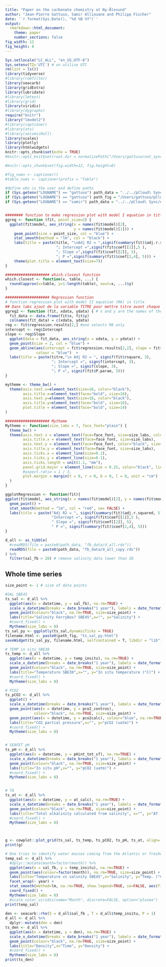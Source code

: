 ```yaml
---
title: "Paper on the carbonate chemistry at Ny-Ålesund" 
author: "Jean-Pierre Gattuso, Samir Alliouane and Philipp Fischer"
date: '`r format(Sys.Date(), "%d %B %Y")`'
output:
  rmarkdown::html_document:
    theme: paper
    number_sections: false
fig_width: 12 
fig_height: 8     
---
```


```r
Sys.setlocale("LC_ALL", "en_US.UTF-8")
Sys.setenv(TZ='UTC') # on utilise UTC
rm(list = ls())
library(tidyverse)
#library(robfilter)
library(seacarb)
library(gridExtra)
library(lubridate)
#library(lmtest)
#library(grid)
library(viridis)
#library(dygraphs)
require("knitr")
library("lmodel2")
#library(captioner)
#library(xts)
#library(seismicRoll)
library(scales)
library(plotly)
library(htmlwidgets)
knitr::opts_chunk$set(echo = TRUE)
#knitr::opts_knit$set(root.dir = normalizePath("/Users/gattuso/not_synced_git/AWIPEV-CO2-git")) 

#knitr::opts_chunk$set(fig.width=12, fig.height=8) 

#fig_nums <- captioner()
#table_nums <- captioner(prefix = "Table")

#define who is the user and define paths
if (Sys.getenv("LOGNAME") == "gattuso") path_data = "../../pCloud\ Sync/Documents/experiments/exp168_awipev-CO2/"
if (Sys.getenv("LOGNAME") == "gattuso") path_fig = "/Users/gattuso/pCloud\ Sync/Documents/publications/publications_inpreparation/gattuso_etal_awipev-CO2/figures/"
if (Sys.getenv("LOGNAME") == "samir") path_data = "../../pCloud\ Sync/exp168_awipev-CO2/"


######## function to make regression plot with model I equation in title
ggreg <- function (fit, point_size=2) {
  ggplot(fit$model, aes_string(x = names(fit$model)[2],
                               y = names(fit$model)[1])) +
    geom_point(size = point_size, col = "blue") +
    stat_smooth(method = "lm", col = "black") +
    labs(title = paste(title, "\nAdj R2 = ",signif(summary(fit)$adj.r.squared, 5),
                       "; Intercept =",signif(fit$coef[[1]],5 ),
                       "; Slope =",signif(fit$coef[[2]], 5),
                       "; P =",signif(summary(fit)$coef[2,4], 5))) +
    theme(plot.title = element_text(size=7))
}

#################### which.closest function
which.closest <- function(x, table, ...) {
  round(approx(x=table, y=1:length(table), xout=x, ...)$y)
}

#################### Regression function
# function regression plot with model II equation (MA) in title
## Dans labs ajout de la variable TITRE pour mettre titre avant chaque graphe
ggreg2 <- function (fit, xdata, ydata) { # x and y are the names of the variables
  fit_data <- data.frame(fit$x, fit$y)
  colnames(fit_data) = c(xdata, ydata)
reg <- fit$regression.results[2,] #one selects MA only
intercept <- reg$Intercept
slope <- reg$Slope
  ggplot(data = fit_data, aes_string(x = xdata, y = ydata)) + 
  geom_point(size = 2, col = "blue") +
  geom_abline(aes(intercept = fit$regression.results[2,2], slope = fit$regression.results[2,3]),
              colour = "blue")  + 
  labs(title = paste(titre,"\n Adj R2 = ", signif(fit$rsquare, 3),
                     "; Intercept =", signif(intercept, 3),
                     "; Slope =", signif(slope, 3),
                     "; P =", signif(fit$P.param, 3)))
}

mytheme <- theme_bw() +
  theme(axis.text.x=element_text(size=16, color="black"),
        axis.title.x=element_text(face="bold", size=16),
        axis.text.y=element_text(size=16, color="black"),
        axis.title.y=element_text(face="bold", size=16),
        plot.title = element_text(face="bold", size=14)
)

#################### Mytheme
Mytheme <- function(size_labs = 7, face_font="plain") {
  theme_bw() +
  theme(axis.text.x = element_text(face=face_font, size=size_labs, color="black"),
        axis.title.x = element_text(face=face_font, size=size_labs),
        axis.text.y = element_text(face=face_font, color="black", size=size_labs),
        axis.title.y = element_text(face=face_font, size=size_labs),
        axis.ticks.x = element_line(size=0.1),
        axis.ticks.y = element_line(size=0.1),
        axis.ticks.length = unit(1.1, "mm"),
        panel.grid.major = element_line(size = 0.25, color="black", linetype="dashed"),
        #aspect.ratio = 1 / 3,
        plot.margin = margin(t = 0, r = 0, b = 0, l = 0, unit = "cm")
  )
}

ggplotRegression <- function(fit){
ggplot(fit$model, aes_string(x = names(fit$model)[2], y = names(fit$model)[1])) + 
  geom_point() +
  stat_smooth(method = "lm", col = "red", se= FALSE) +
  labs(title = paste("Adj R2 = ", signif(summary(fit)$adj.r.squared, 5),
                     "Intercept =", signif(fit$coef[[1]],5 ),
                     " Slope =", signif(fit$coef[[2]], 5),
                     " P =", signif(summary(fit)$coef[2,4], 5)))
}
```

```r
d_all <- as_tibble(
  #readRDS(file = paste0(path_data, "fb_data/d_all.rds"))
  readRDS(file = paste0(path_data, "fb_data/d_all_copy.rds"))
) %>%
  filter(sal_fb > 28) # remove salinity data lower than 28
```

## Whole time series
```r
size_point <- 1 # size of data points

#SAL SBE45
ts_sal <- d_all %>%
  ggplot(aes(x = datetime, y = sal_fb), na.rm=TRUE) +
  scale_x_datetime(breaks = date_breaks("1 year"), labels = date_format("%Y")) +
  geom_point(colour="black", na.rm=TRUE, size=size_point) + 
  labs(title="Salinity FerryBox? SBE45",x="", y="Salinity") +
  #coord_fixed() +
  Mytheme(size_labs = 8)
ts_sal_py <- ggplotly(ts_sal,dynamicTicks = TRUE)
filename.html <- paste0(path_fig, "ts_sal_py.html")
saveWidget(ts_sal_py, filename.html, selfcontained = T, libdir = "lib")

# TEMP in situ SBE38
ts_temp <- d_all %>%
  ggplot(aes(x = datetime, y = temp_insitu), na.rm=TRUE) +
  scale_x_datetime(breaks = date_breaks("1 year"), labels = date_format("%Y")) +
  geom_point(colour="black", na.rm=TRUE, size=size_point) + 
  labs(title="Temperature SBE38",x="", y="In situ temperature (°C)") +
  #coord_fixed() +
  Mytheme(size_labs = 8)

# PCO2 
ts_pCO2 <- d_all %>%
  ggplot() +
  scale_x_datetime(breaks = date_breaks("1 year"), labels = date_format("%Y")) +
  geom_point(aes(x = datetime, y = pco2_contros), 
             colour="black", na.rm=TRUE, size=size_point) + 
  geom_point(aes(x = datetime, y = pco2calc), colour="blue", na.rm=TRUE, size=size_point) + 
  labs(title="CO2 partial pressure",x="", y="pCO2 (uatm)") +
  #coord_fixed() +
  Mytheme(size_labs = 8)


# SEAFET pH
ts_pH <- d_all %>%
  ggplot(aes(x = datetime, y = pHint_tot_sf), na.rm=TRUE) +
  scale_x_datetime(breaks = date_breaks("1 year"), labels = date_format("%Y")) +
  geom_point(colour="black", na.rm=TRUE, size=size_point) + 
  labs(title="In situ pH",x="", y="pCO2 (uatm)") +
  #coord_fixed() +
  Mytheme(size_labs = 8)


# TA
ts_at <- d_all %>%
  ggplot(aes(x = datetime, y = at_calc), na.rm=TRUE) +
  scale_x_datetime(breaks = date_breaks("1 year"), labels = date_format("%Y")) +
  geom_point(colour="black", na.rm=TRUE, size=size_point) + 
  labs(title="Total alkalinity calculated from salinity", x="", y="AT (umol/kg)") +
  #coord_fixed() +
  Mytheme(size_labs = 8)



g <- cowplot::plot_grid(ts_sal, ts_temp, ts_pCO2, ts_pH, ts_at, align='v', ncol=1)
print(g)
```

```r
# One tries to identify water masses coming from the Atlantic or freshwater
temp_sal <- d_all %>%
  #dplyr::mutate(month=factor(month)) %>%
  ggplot(aes(x = sal_fb, y = temp_insitu), na.rm=TRUE) +
  geom_point(aes(colour=factor(month)), na.rm=TRUE, size=size_point) + 
  labs(title="Temperature vs salinity SBE45",x="Salinity", y="Temp. (°C)") +
  facet_wrap(~ year) +
  stat_smooth(method=lm, na.rm=TRUE, show.legend=TRUE, se=FALSE, aes(fill=factor(month), colour=factor(month))) +
  coord_fixed() +
  Mytheme(size_labs = 8) 
  #scale_color_viridis(name="Month", discrete=FALSE, option="plasma")
print(temp_sal)
    
den <- seacarb::rho(S = d_all$sal_fb , T = d_all$temp_insitu, P = 1)
d_all <- d_all %>%
  dplyr::mutate(den = den)
ts_den <- d_all %>%
  ggplot(aes(x = datetime, y = den), na.rm=TRUE) +
  scale_x_datetime(breaks = date_breaks("1 year"), labels = date_format("%Y")) +
  geom_point(colour="black", na.rm=TRUE, size=size_point) + 
  labs(title="Density",x="Time", y="Density") +
  #coord_fixed() +
  Mytheme(size_labs = 8)
print(ts_den)
```


